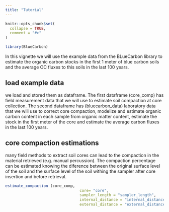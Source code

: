 ```yaml
---
title: "Tutorial"
---
```


```r
knitr::opts_chunk$set(
  collapse = TRUE,
  comment = "#>"
)
```

```r
library(BlueCarbon)
```


In this vignette we will use the example data from the BLueCarbon library to estimate the organic carbon stocks in the first 1 meter of blue carbon soils and the average OC fluxes to this soils in the last 100 years.

## load example data

we load and stored them as dataframe. The first dataframe (core_comp) has field measurement data that we will use to estimate soil compaction at core collection. The second dataframe has (bluecarbon_data) laboratory data that we will use to correct core compaction, modelize and estimate organic carbon content in each sample from organic matter content, estimate the stock in the first meter of the core and estimate the average carbon fluxes in the last 100 years.

## core compaction estimations

many field methods to extract soil cores can lead to the compaction in the material retrieved (e.g. manual percussion). The compaction percentage can be estimated knowing the diference between the original surface level of the soil and the surface level of the soil withing the sampler after core insertion and before retrieval.


```r
estimate_compaction (core_comp,
                                 core= "core",
                                 sampler_length = "sampler_length",
                                 internal_distance = "internal_distance",
                                 external_distance = "external_distance")

```



